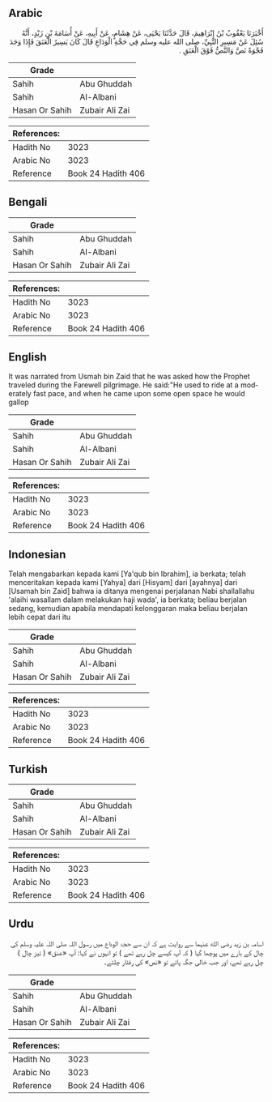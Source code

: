 ## Arabic


<div dir="rtl" lang="ar" style={{fontSize:'larger',backgroundColor:'#f8f9fa',padding:20}}>
أَخْبَرَنَا يَعْقُوبُ بْنُ إِبْرَاهِيمَ، قَالَ حَدَّثَنَا يَحْيَى، عَنْ هِشَامٍ، عَنْ أَبِيهِ، عَنْ أُسَامَةَ بْنِ زَيْدٍ، أَنَّهُ سُئِلَ عَنْ مَسِيرِ النَّبِيِّ، صلى الله عليه وسلم فِي حَجَّةِ الْوَدَاعِ قَالَ كَانَ يَسِيرُ الْعَنَقَ فَإِذَا وَجَدَ فَجْوَةً نَصَّ وَالنَّصُّ فَوْقَ الْعَنَقِ ‏.‏
</div>
<div style={{backgroundColor:'#f8f9fa',padding:20, marginBottom: 10}}><table> <thead> <tr> <th>Grade</th> <th></th> </tr> </thead> <tbody> <tr><td>Sahih</td><td>Abu Ghuddah</td></tr><tr><td>Sahih</td><td>Al-Albani</td></tr><tr><td>Hasan Or Sahih</td><td>Zubair Ali Zai</td></tr></tbody></table><table> <thead> <tr> <th>References:</th> <th></th> </tr> </thead> <tbody><tr><td>Hadith No</td><td>3023</td></tr><tr><td>Arabic No</td><td>3023</td></tr><tr><td>Reference</td><td>Book 24 Hadith 406</td></tr></tbody></table></div>

## Bengali


<div dir="ltr" lang="bn" style={{fontSize:'larger',backgroundColor:'#f8f9fa',padding:20}}>

</div>
<div style={{backgroundColor:'#f8f9fa',padding:20, marginBottom: 10}}><table> <thead> <tr> <th>Grade</th> <th></th> </tr> </thead> <tbody> <tr><td>Sahih</td><td>Abu Ghuddah</td></tr><tr><td>Sahih</td><td>Al-Albani</td></tr><tr><td>Hasan Or Sahih</td><td>Zubair Ali Zai</td></tr></tbody></table><table> <thead> <tr> <th>References:</th> <th></th> </tr> </thead> <tbody><tr><td>Hadith No</td><td>3023</td></tr><tr><td>Arabic No</td><td>3023</td></tr><tr><td>Reference</td><td>Book 24 Hadith 406</td></tr></tbody></table></div>

## English


<div dir="ltr" lang="en" style={{fontSize:'larger',backgroundColor:'#f8f9fa',padding:20}}>
It was narrated from Usmah bin Zaid that he was asked how the Prophet traveled during the Farewell pilgrimage. He said:"He used to ride at a moderately fast pace, and when he came upon some open space he would gallop
</div>
<div style={{backgroundColor:'#f8f9fa',padding:20, marginBottom: 10}}><table> <thead> <tr> <th>Grade</th> <th></th> </tr> </thead> <tbody> <tr><td>Sahih</td><td>Abu Ghuddah</td></tr><tr><td>Sahih</td><td>Al-Albani</td></tr><tr><td>Hasan Or Sahih</td><td>Zubair Ali Zai</td></tr></tbody></table><table> <thead> <tr> <th>References:</th> <th></th> </tr> </thead> <tbody><tr><td>Hadith No</td><td>3023</td></tr><tr><td>Arabic No</td><td>3023</td></tr><tr><td>Reference</td><td>Book 24 Hadith 406</td></tr></tbody></table></div>

## Indonesian


<div dir="ltr" lang="id" style={{fontSize:'larger',backgroundColor:'#f8f9fa',padding:20}}>
Telah mengabarkan kepada kami [Ya'qub bin Ibrahim], ia berkata; telah menceritakan kepada kami [Yahya] dari [Hisyam] dari [ayahnya] dari [Usamah bin Zaid] bahwa ia ditanya mengenai perjalanan Nabi shallallahu 'alaihi wasallam dalam melakukan haji wada', ia berkata; beliau berjalan sedang, kemudian apabila mendapati kelonggaran maka beliau berjalan lebih cepat dari itu
</div>
<div style={{backgroundColor:'#f8f9fa',padding:20, marginBottom: 10}}><table> <thead> <tr> <th>Grade</th> <th></th> </tr> </thead> <tbody> <tr><td>Sahih</td><td>Abu Ghuddah</td></tr><tr><td>Sahih</td><td>Al-Albani</td></tr><tr><td>Hasan Or Sahih</td><td>Zubair Ali Zai</td></tr></tbody></table><table> <thead> <tr> <th>References:</th> <th></th> </tr> </thead> <tbody><tr><td>Hadith No</td><td>3023</td></tr><tr><td>Arabic No</td><td>3023</td></tr><tr><td>Reference</td><td>Book 24 Hadith 406</td></tr></tbody></table></div>

## Turkish


<div dir="ltr" lang="tr" style={{fontSize:'larger',backgroundColor:'#f8f9fa',padding:20}}>

</div>
<div style={{backgroundColor:'#f8f9fa',padding:20, marginBottom: 10}}><table> <thead> <tr> <th>Grade</th> <th></th> </tr> </thead> <tbody> <tr><td>Sahih</td><td>Abu Ghuddah</td></tr><tr><td>Sahih</td><td>Al-Albani</td></tr><tr><td>Hasan Or Sahih</td><td>Zubair Ali Zai</td></tr></tbody></table><table> <thead> <tr> <th>References:</th> <th></th> </tr> </thead> <tbody><tr><td>Hadith No</td><td>3023</td></tr><tr><td>Arabic No</td><td>3023</td></tr><tr><td>Reference</td><td>Book 24 Hadith 406</td></tr></tbody></table></div>

## Urdu


<div dir="rtl" lang="ur" style={{fontSize:'larger',backgroundColor:'#f8f9fa',padding:20}}>
اسامہ بن زید رضی الله عنہما سے روایت ہے کہ ان سے حجۃ الوداع میں رسول اللہ صلی اللہ علیہ وسلم کی چال کے بارے میں پوچھا گیا ( کہ آپ کیسے چل رہے تھے ) تو انہوں نے کہا: آپ «عنق» ( تیز چال ) چل رہے تھے، اور جب خالی جگہ پاتے تو «نص» کی رفتار چلتے۔
</div>
<div style={{backgroundColor:'#f8f9fa',padding:20, marginBottom: 10}}><table> <thead> <tr> <th>Grade</th> <th></th> </tr> </thead> <tbody> <tr><td>Sahih</td><td>Abu Ghuddah</td></tr><tr><td>Sahih</td><td>Al-Albani</td></tr><tr><td>Hasan Or Sahih</td><td>Zubair Ali Zai</td></tr></tbody></table><table> <thead> <tr> <th>References:</th> <th></th> </tr> </thead> <tbody><tr><td>Hadith No</td><td>3023</td></tr><tr><td>Arabic No</td><td>3023</td></tr><tr><td>Reference</td><td>Book 24 Hadith 406</td></tr></tbody></table></div>
